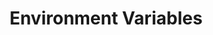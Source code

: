 ---
id: "node_tf_easy_015"
questionType: "TRUE_FALSE"
title: "Environment Variables"
statement: "process.env is used to access environment variables."
difficulty: "EASY"
category: "Node.js"
correctAnswer: true
explanation: "process.env stores environment-specific configuration values."
---
